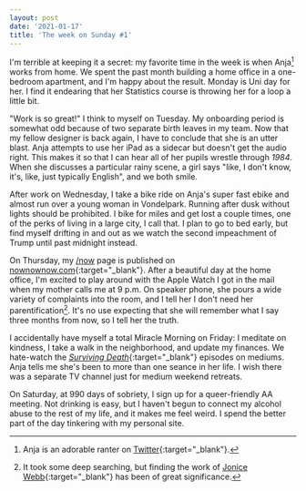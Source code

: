 ```yaml
---
layout: post
date: '2021-01-17'
title: 'The week on Sunday #1'
---  
```

I'm terrible at keeping it a secret: my favorite time in the week is when Anja[^1] works from home. We spent the past month building a home office in a one-bedroom apartment, and I'm happy about the result. Monday is Uni day for her. I find it endearing that her Statistics course is throwing her for a loop a little bit.

"Work is so great!" I think to myself on Tuesday. My onboarding period is somewhat odd because of two separate birth leaves in my team. Now that my fellow designer is back again, I have to conclude that she is an utter blast. Anja attempts to use her iPad as a sidecar but doesn't get the audio right. This makes it so that I can hear all of her pupils wrestle through _1984_. When she discusses a particular rainy scene, a girl says "like, I don't know, it's, like, just typically English", and we both smile.

After work on Wednesday, I take a bike ride on Anja's super fast ebike and almost run over a young woman in Vondelpark. Running after dusk without lights should be prohibited. I bike for miles and get lost a couple times, one of the perks of living in a large city, I call that. I plan to go to bed early, but find myself drifting in and out as we watch the second impeachment of Trump until past midnight instead.
 
On Thursday, my [/now](/now) page is published on [nownownow.com](https://nownownow.com/p/Tptv){:target="_blank"}. After a beautiful day at the home office, I'm excited to play around with the Apple Watch I got in the mail when my mother calls me at 9 p.m. On speaker phone, she pours a wide variety of complaints into the room, and I tell her I don't need her parentification[^2]. It's no use expecting that she will remember what I say three months from now, so I tell her the truth.

I accidentally have myself a total Miracle Morning on Friday: I meditate on kindness, I take a walk in the neighborhood, and update my finances. We hate-watch the [_Surviving Death_](https://www.imdb.com/title/tt13649692/){:target="_blank"} episodes on mediums. Anja tells me she's been to more than one seance in her life. I wish there was a separate TV channel just for medium weekend retreats.

On Saturday, at 990 days of sobriety, I sign up for a queer-friendly AA meeting. Not drinking is easy, but I haven't begun to connect my alcohol abuse to the rest of my life, and it makes me feel weird. I spend the better part of the day tinkering with my personal site.

[^1]: Anja is an adorable ranter on [Twitter](https://www.twitter.com/anjawaleson){:target="_blank"}.
[^2]: It took some deep searching, but finding the work of [Jonice Webb](https://drjonicewebb.com/10-question-quiz-do-you-need-better-boundaries-with-your-emotionally-neglectfulparents/){:target="_blank"} has been of great significance.